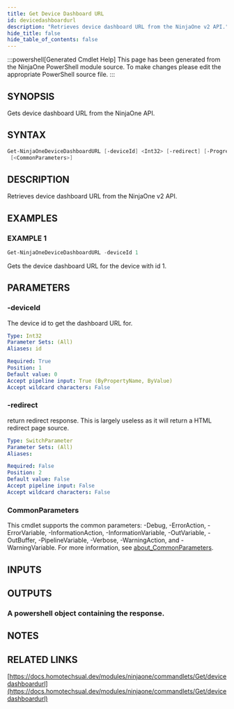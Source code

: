 ```yaml
---
title: Get Device Dashboard URL
id: devicedashboardurl
description: "Retrieves device dashboard URL from the NinjaOne v2 API."
hide_title: false
hide_table_of_contents: false
---
```


:::powershell[Generated Cmdlet Help]
This page has been generated from the NinjaOne PowerShell module source. To make changes please edit the appropriate PowerShell source file.
:::

## SYNOPSIS

Gets device dashboard URL from the NinjaOne API.

## SYNTAX

```powershell
Get-NinjaOneDeviceDashboardURL [-deviceId] <Int32> [-redirect] [-ProgressAction <ActionPreference>]
 [<CommonParameters>]
```

## DESCRIPTION

Retrieves device dashboard URL from the NinjaOne v2 API.

## EXAMPLES

### EXAMPLE 1

```powershell
Get-NinjaOneDeviceDashboardURL -deviceId 1
```

Gets the device dashboard URL for the device with id 1.

## PARAMETERS

### -deviceId

The device id to get the dashboard URL for.

```yaml
Type: Int32
Parameter Sets: (All)
Aliases: id

Required: True
Position: 1
Default value: 0
Accept pipeline input: True (ByPropertyName, ByValue)
Accept wildcard characters: False
```

### -redirect

return redirect response.
This is largely useless as it will return a HTML redirect page source.

```yaml
Type: SwitchParameter
Parameter Sets: (All)
Aliases:

Required: False
Position: 2
Default value: False
Accept pipeline input: False
Accept wildcard characters: False
```

### CommonParameters

This cmdlet supports the common parameters: -Debug, -ErrorAction, -ErrorVariable, -InformationAction, -InformationVariable, -OutVariable, -OutBuffer, -PipelineVariable, -Verbose, -WarningAction, and -WarningVariable. For more information, see [about_CommonParameters](http://go.microsoft.com/fwlink/?LinkID=113216).

## INPUTS


## OUTPUTS

### A powershell object containing the response.

## NOTES

## RELATED LINKS

[https://docs.homotechsual.dev/modules/ninjaone/commandlets/Get/devicedashboardurl](https://docs.homotechsual.dev/modules/ninjaone/commandlets/Get/devicedashboardurl)
